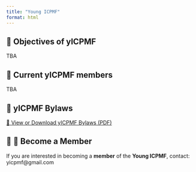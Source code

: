 ```yaml
---
title: "Young ICPMF"
format: html
---
```


## 📜 Objectives of yICPMF

TBA

## 🧑 Current yICPMF members

TBA

## 📜 yICPMF Bylaws


[📄 View or Download yICPMF Bylaws (PDF)](files/yICPMF-bylaws.pdf){target=_blank}


## 🧑 🔬 Become a Member

If you are interested in becoming a **member** of the **Young ICPMF**, contact: yicpmf@gmail.com

